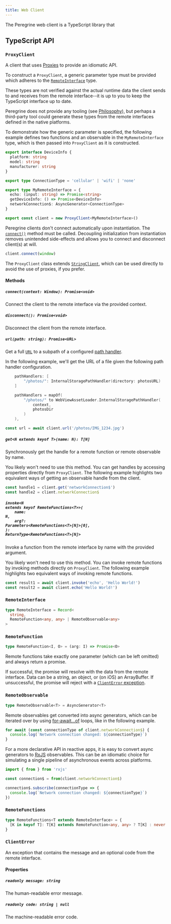 ```yaml
---
title: Web Client
---
```


The Peregrine web client is a TypeScript library that

## TypeScript API

### `ProxyClient`

A client that uses
[Proxies](https://developer.mozilla.org/en-US/docs/Web/JavaScript/Reference/Global_Objects/Proxy)
to provide an idiomatic API.

To construct a `ProxyClient`, a generic parameter type must be provided which
adheres to the [`RemoteInterface`](#remoteinterface) type.

<Callout type="info">

These types are not verified against the actual runtime data the client sends
to and receives from the remote interface--it is up to you to keep the
TypeScript interface up to date.

Peregrine does not provide any tooling (see [Philosophy](/philosophy)), but
perhaps a third-party tool could generate these types from the remote
interfaces defined in the native platforms.

</Callout>

To demonstrate how the generic parameter is specified, the following example
defines two functions and an observable in the `MyRemoteInterface` type, which
is then passed into `ProxyClient` as it is constructed.

```typescript
export interface DeviceInfo {
  platform: string
  model: string
  manufacturer: string
}

export type ConnectionType = 'cellular' | 'wifi' | 'none'

export type MyRemoteInterface = {
  echo: (input: string) => Promise<string>
  getDeviceInfo: () => Promise<DeviceInfo>
  networkConnection$: AsyncGenerator<ConnectionType>
}

export const client = new ProxyClient<MyRemoteInterface>()
```

Peregrine clients don't connect automatically upon instantiation. The
[`connect()`](#connectcontext-window-promisevoid) method must be called.
Decoupling initialization from instantiation removes unintended side-effects
and allows you to connect and disconnect client(s) at will.

```typescript
client.connect(window)
```

<Callout type="info">

The `ProxyClient` class extends
[`StringClient`](https://github.com/peregrinejs/web/blob/main/src/StringClient.ts),
which can be used directly to avoid the use of proxies, if you prefer.

</Callout>

#### Methods

##### `connect(context: Window): Promise<void>`

Connect the client to the remote interface via the provided context.

##### `disconnect(): Promise<void>`

Disconnect the client from the remote interface.

##### `url(path: string): Promise<URL>`

Get a full [`URL`](https://developer.mozilla.org/en-US/docs/Web/API/URL) to a
subpath of a configured [path handler](reference/path-handlers).

In the following example, we'll get the URL of a file given the following path
handler configuration.

<T ios>

```swift { contentBefore: true, contentAfter: true }
    pathHandlers: [
        "/photos/": InternalStoragePathHandler(directory: photosURL)
    ]
```

</T>

<T android>

```kotlin { contentBefore: true, contentAfter: true }
    pathHandlers = mapOf(
        "/photos/" to WebViewAssetLoader.InternalStoragePathHandler(
            context,
            photosDir
        )
    ),
```

</T>

```typescript
const url = await client.url('/photos/IMG_1234.jpg')
```

##### `get<N extends keyof T>(name: N): T[N]`

Synchronously get the handle for a remote function or remote observable by
name.

<Callout type="warning">

You likely won't need to use this method. You can get handles by accessing
properties directly from `ProxyClient`. The following example highlights two
equivalent ways of getting an observable handle from the client.

```typescript
const handle1 = client.get('networkConnection$')
const handle2 = client.networkConnection$
```

</Callout>

##### <code>invoke\<N extends keyof RemoteFunctions\<T\>\>(<br />&nbsp;&nbsp;&nbsp;&nbsp;name: N,<br />&nbsp;&nbsp;&nbsp;&nbsp;arg?: Parameters\<RemoteFunctions\<T\>[N]\>[0],<br />): ReturnType\<RemoteFunctions\<T\>[N]\></code>

Invoke a function from the remote interface by name with the provided argument.

<Callout type="warning">

You likely won't need to use this method. You can invoke remote functions by
invoking methods directly on `ProxyClient`. The following example highlights
two equivalent ways of invoking remote functions.

```typescript
const result1 = await client.invoke('echo', 'Hello World!')
const result2 = await client.echo('Hello World!')
```

</Callout>

### `RemoteInterface`

```typescript
type RemoteInterface = Record<
  string,
  RemoteFunction<any, any> | RemoteObservable<any>
>
```

### `RemoteFunction`

```typescript
type RemoteFunction<I, O> = (arg: I) => Promise<O>
```

Remote functions take exactly one parameter (which can be left omitted) and
always return a promise.

If successful, the promise will resolve with the data from the remote
interface. Data can be a string, an object, or (on iOS) an ArrayBuffer. If
unsuccessful, the promise will reject with a [`ClientError`
exception](#clienterror).

### `RemoteObservable`

```typescript
type RemoteObservable<T> = AsyncGenerator<T>
```

Remote observables get converted into async generators, which can be iterated
over by using
[for-await...of](https://developer.mozilla.org/en-US/docs/Web/JavaScript/Reference/Statements/for-await...of)
loops, like in the following example.

```typescript
for await (const connectionType of client.networkConnection$) {
  console.log(`Network connection changed: ${connectionType}`)
}
```

<Callout type="info">

For a more declarative API in reactive apps, it is easy to convert async
generators to [RxJS](https://rxjs.dev) observables. This can be an idiomatic
choice for simulating a single pipeline of asynchronous events across
platforms.

```typescript
import { from } from 'rxjs'

const connection$ = from(client.networkConnection$)

connection$.subscribe(connectionType => {
  console.log(`Network connection changed: ${connectionType}`)
})
```

</Callout>

### `RemoteFunctions`

```typescript
type RemoteFunctions<T extends RemoteInterface> = {
  [K in keyof T]: T[K] extends RemoteFunction<any, any> ? T[K] : never
}
```

### `ClientError`

An exception that contains the message and an optional code from the remote
interface.

#### Properties

##### `readonly message: string`

The human-readable error message.

##### `readonly code: string | null`

The machine-readable error code.
